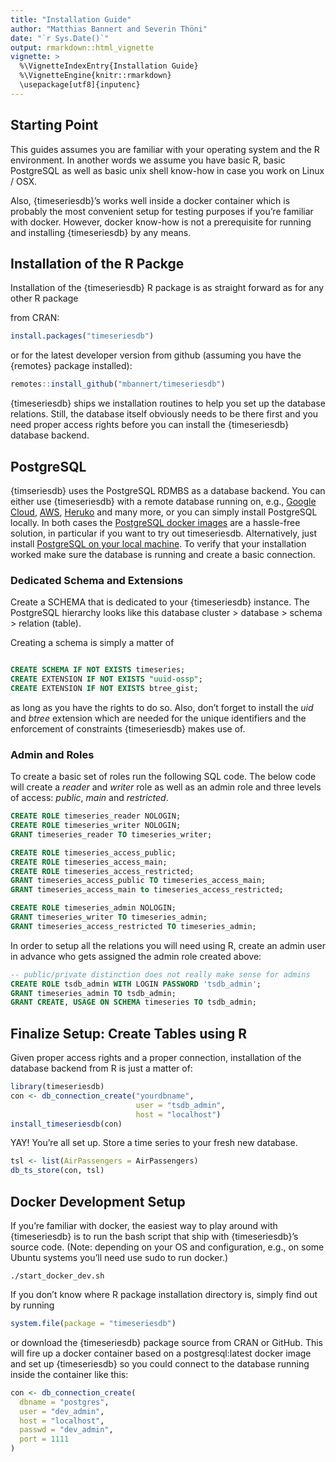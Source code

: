 ```yaml
---
title: "Installation Guide"
author: "Matthias Bannert and Severin Thöni"
date: "`r Sys.Date()`"
output: rmarkdown::html_vignette
vignette: >
  %\VignetteIndexEntry{Installation Guide}
  %\VignetteEngine{knitr::rmarkdown}
  \usepackage[utf8]{inputenc}
---
```


## Starting Point

This guides assumes you are familiar with your operating system and the 
R environment. In another words we assume you have basic R, basic PostgreSQL as well 
as basic unix shell know-how in case you work on Linux / OSX. 

Also, {timeseriesdb}'s works well inside a docker container which is probably
the most convenient setup for testing purposes if you're familiar with docker. 
However, docker know-how is not a prerequisite for running and installing 
{timeseriesdb} by any means. 

## Installation of the R Packge

Installation of the {timeseriesdb} R package is as straight forward as for any other R package

from CRAN:

```r
install.packages("timeseriesdb")
```

or for the latest developer version from github (assuming you have the {remotes} package installed):

```r
remotes::install_github("mbannert/timeseriesdb")
```

{timeseriesdb} ships we installation routines to help you set up the database relations. 
Still, the database itself obviously needs to be there first and you need 
proper access rights before you can install the {timeseriesdb} database backend.


## PostgreSQL 

{timseriesdb} uses the PostgreSQL RDMBS as a database backend. 
You can either use {timeseriesdb} with a remote database running on, e.g., 
[Google Cloud](https://cloud.google.com/sql/docs/postgres#:~:text=Cloud%20SQL%20for%20PostgreSQL%20is,databases%20on%20Google%20Cloud%20Platform.), [AWS](https://aws.amazon.com/rds/postgresql/), [Heruko](https://www.heroku.com/postgres) and many more, or you can simply install PostgreSQL 
locally. In both cases the [PostgreSQL docker images](https://hub.docker.com/_/postgres)
are a hassle-free solution, in particular if you want to try out timeseriesdb.
Alternatively, just install [PostgreSQL on your local machine](https://www.postgresql.org/download/). 
To verify that your installation worked make sure the database is running and create 
a basic connection. 


### Dedicated Schema and Extensions

Create a SCHEMA that is dedicated to your {timeseriesdb} instance. 
The PostgreSQL hierarchy looks like this database cluster > database > schema > relation (table). 

Creating a schema is simply a matter of 

```sql

CREATE SCHEMA IF NOT EXISTS timeseries;
CREATE EXTENSION IF NOT EXISTS "uuid-ossp";
CREATE EXTENSION IF NOT EXISTS btree_gist;

```

as long as you have the rights to do so. Also, don't forget to install the *uid* and *btree* extension which are needed for the unique identifiers and the enforcement of constraints {timeseriesdb} makes use of. 

### Admin and Roles

To create a basic set of roles run the following SQL code. The below code will 
create a *reader* and *writer* role as well as an admin role and three levels of
access: *public*, *main* and *restricted*.

```sql
CREATE ROLE timeseries_reader NOLOGIN;
CREATE ROLE timeseries_writer NOLOGIN;
GRANT timeseries_reader TO timeseries_writer;

CREATE ROLE timeseries_access_public;
CREATE ROLE timeseries_access_main;
CREATE ROLE timeseries_access_restricted;
GRANT timeseries_access_public TO timeseries_access_main;
GRANT timeseries_access_main to timeseries_access_restricted;

CREATE ROLE timeseries_admin NOLOGIN;
GRANT timeseries_writer TO timeseries_admin;
GRANT timeseries_access_restricted TO timeseries_admin;

```

In order to setup all the relations you will need using R, create an 
admin user in advance who gets assigned the admin role created above: 

```sql
-- public/private distinction does not really make sense for admins
CREATE ROLE tsdb_admin WITH LOGIN PASSWORD 'tsdb_admin'; 
GRANT timeseries_admin TO tsdb_admin;
GRANT CREATE, USAGE ON SCHEMA timeseries TO tsdb_admin;

```

## Finalize Setup: Create Tables using R

Given proper access rights and a proper connection, installation of the database
backend from R is just a matter of: 

```r
library(timeseriesdb)
con <- db_connection_create("yourdbname",
                            user = "tsdb_admin",
                            host = "localhost")
install_timeseriesdb(con)
```

YAY! You're all set up. Store a time series to your fresh new database.

```r
tsl <- list(AirPassengers = AirPassengers)
db_ts_store(con, tsl)
```


## Docker Development Setup

If you're familiar with docker, the easiest way to play around with 
{timeseriesdb} is to run the bash script that ship with {timeseriesdb}'s
source code. (Note: depending on your OS and configuration, e.g., on some
Ubuntu systems you’ll need use sudo to run docker.)

```
./start_docker_dev.sh
```

If you don’t know where R package installation directory is, simply find out by running

```r
system.file(package = "timeseriesdb")
```

or download the {timeseriesdb} package source from CRAN or GitHub.
This will fire up a docker container based on a postgresql:latest docker image
and set up {timeseriesdb} so you could connect to the database running inside the
container like this: 

```r
con <- db_connection_create(
  dbname = "postgres",
  user = "dev_admin",
  host = "localhost",
  passwd = "dev_admin",
  port = 1111
)
```













